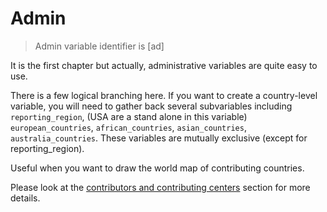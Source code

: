 # Admin {#admin}

> Admin variable identifier is [ad]

It is the first chapter but actually, administrative variables are quite easy to use.

There is a few logical branching here. If you want to create a country-level variable, you will need to gather back several subvariables including `reporting_region`, (USA are a stand alone in this variable) `european_countries`, `african_countries`, `asian_countries`, `australia_countries`. These variables are mutually exclusive (except for reporting_region).

Useful when you want to draw the world map of contributing countries.

Please look at the [contributors and contributing centers](#contrib) section for more details.
